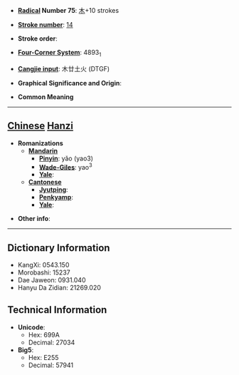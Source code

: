 * '''[[Wiktionary:Chinese radical index| Radical]] Number 75''': [[Wiktionary:Chinese radical index 木|木]]+10 strokes

* '''[[Wiktionary:Chinese total strokes index|Stroke number]]''': [[Wiktionary:Chinese total strokes index 14|14]]

* '''Stroke order''': 

* '''[[Wiktionary:Chinese four corner index|Four-Corner System]]''': 4893<sub>1</sub>

* '''[[Wiktionary:Chinese Cangjie index|Cangjie input]]''': 木廿土火 (DTGF)

* '''Graphical Significance and Origin''': 

* '''Common Meaning'''

----

== [[Chinese]] [[Hanzi]] ==

* '''Romanizations'''
** '''[[Mandarin]]'''
*** '''[[Pinyin]]''': yǎo (yao3)
*** '''[[Wade-Giles]]''': yao<sup>3</sup>
*** '''[[Yale]]''': 
** '''[[Cantonese]]'''
*** '''[[Jyutping]]''':
*** '''[[Penkyamp]]''': 
*** '''[[Yale]]''': 

* '''Other info''': 

----

== Dictionary Information ==

* KangXi: 0543.150
* Morobashi: 15237
* Dae Jaweon: 0931.040
* Hanyu Da Zidian: 21269.020

== Technical Information ==

* '''Unicode''':
** Hex: 699A
** Decimal: 27034
* '''Big5''':
** Hex: E255
** Decimal: 57941